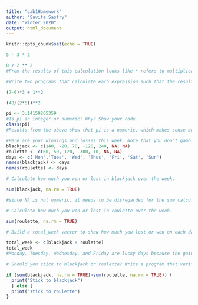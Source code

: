 ```yaml
---
title: "Lab1Homework"
author: "Savita Sastry"
date: "Winter 2020"
output: html_document
---
```


```r
knitr::opts_chunk$set(echo = TRUE)
```

```r
5 - 3 * 2
```

```r
8 / 2 ** 2
#From the results of this calculation looks like * refers to multiplication and ** refers to exponentiation.
```

```r
#Write two programs that calculate each expression such that the result for the first example is 4 and the second example is 16.

(7-6)*3 + 1**2

(40/(2*5))**2
```

```r
pi <- 3.14159265359
#Is pi an integer or numeric? Why? Show your code.
class(pi)
#Results from the above show that pi is a numeric, which makes sense because the object is not a whole number
```

```r
#Here are your winnings and losses this week. Note that you don’t gamble on the weekends!
blackjack <- c(140, -20, 70, -120, 240, NA, NA)
roulette <- c(60, 50, 120, -300, 10, NA, NA)
days <- c('Mon','Tues', 'Wed', 'Thus', 'Fri', 'Sat', 'Sun')
names(blackjack) <- days
names(roulette) <- days

# Calculate how much you won or lost in blackjack over the week.

sum(blackjack, na.rm = TRUE)

#since NA is not numeric, it needs to be disregarded for the sum calculation, indicated by na.rm = TRUE

# Calculate how much you won or lost in roulette over the week.

sum(roulette, na.rm = TRUE)

# Build a total_week vector to show how much you lost or won on each day over the week. Which days seem lucky or unlucky for you?

total_week <- c(blackjack + roulette)
total_week
#Monday, Tuesday, Wednesday, and Friday are lucky days because the gains are positive whereas Thursday is an unlucky day because the gains are negative. 

# Should you stick to blackjack or roulette? Write a program that verifies this below.

if (sum(blackjack, na.rm = TRUE)>sum(roulette, na.rm = TRUE)) { 
  print("Stick to blackjack")
  } else {
  print("stick to roulette")
}
```

